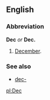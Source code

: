 ==English==
===Abbreviation===
'''Dec''' ''or'' '''Dec.'''

#[[December]].

===See also===
*[[dec-]]

[[pl:Dec]]